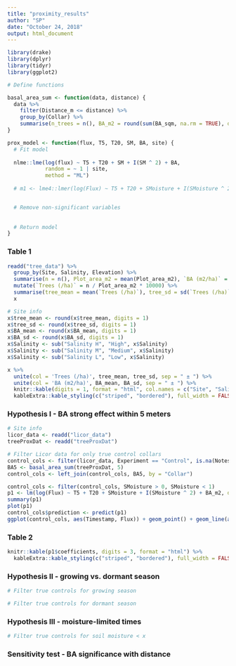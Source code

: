 ```yaml
---
title: "proximity_results"
author: "SP"
date: "October 24, 2018"
output: html_document
---
```


```r
library(drake)
library(dplyr)
library(tidyr)
library(ggplot2)

# Define functions

basal_area_sum <- function(data, distance) {
  data %>% 
    filter(Distance_m <= distance) %>% 
    group_by(Collar) %>% 
    summarise(n_trees = n(), BA_m2 = round(sum(BA_sqm, na.rm = TRUE), digits = 3), dist = distance)
}

prox_model <- function(flux, T5, T20, SM, BA, site) {
  # Fit model
  
  nlme::lme(log(flux) ~ T5 + T20 + SM + I(SM ^ 2) + BA, 
            random = ~ 1 | site,
            method = "ML")
  
  # m1 <- lme4::lmer(log(Flux) ~ T5 + T20 + SMoisture + I(SMoisture ^ 2) + (BA_m2 | Dest_Salinity), data = control_cols)


  # Remove non-significant variables
  
  
  # Return model
}

```

### Table 1
```r
readd("tree_data") %>% 
  group_by(Site, Salinity, Elevation) %>% 
  summarise(n = n(), Plot_area_m2 = mean(Plot_area_m2), `BA (m2/ha)` = sum((DBH_cm / 100 / 2) ^ 2 * pi, na.rm = TRUE) / mean(Plot_area_m2) * 10000) %>% 
  mutate(`Trees (/ha)` = n / Plot_area_m2 * 10000) %>% 
  summarise(tree_mean = mean(`Trees (/ha)`), tree_sd = sd(`Trees (/ha)`), BA_mean = mean(`BA (m2/ha)`), BA_sd = sd(`BA (m2/ha)`)) ->
  x

# Site info
x$tree_mean <- round(x$tree_mean, digits = 1)
x$tree_sd <- round(x$tree_sd, digits = 1)
x$BA_mean <- round(x$BA_mean, digits = 1)
x$BA_sd <- round(x$BA_sd, digits = 1)
x$Salinity <- sub("Salinity H", "High", x$Salinity)
x$Salinity <- sub("Salinity M", "Medium", x$Salinity)
x$Salinity <- sub("Salinity L", "Low", x$Salinity)

x %>% 
  unite(col = 'Trees (/ha)', tree_mean, tree_sd, sep = " ± ") %>%
  unite(col = 'BA (m2/ha)', BA_mean, BA_sd, sep = " ± ") %>%
  knitr::kable(digits = 1, format = "html", col.names = c("Site", "Salinity", "Trees (/ha)", expression(BA~(m^2~ha^-1)))) %>%
  kableExtra::kable_styling(c("striped", "bordered"), full_width = FALSE)
```

### Hypothesis I - BA strong effect within 5 meters
```r
# Site info
licor_data <- readd("licor_data")
treeProxDat <- readd("treeProxDat")

# Filter Licor data for only true control collars
control_cols <- filter(licor_data, Experiment == "Control", is.na(Notes), Dest_Salinity == "High")
BA5 <- basal_area_sum(treeProxDat, 5)
control_cols <- left_join(control_cols, BA5, by = "Collar")

control_cols <- filter(control_cols, SMoisture > 0, SMoisture < 1)
p1 <- lm(log(Flux) ~ T5 + T20 + SMoisture + I(SMoisture ^ 2) + BA_m2, data = control_cols)
summary(p1)
plot(p1)
control_cols$prediction <- predict(p1)
ggplot(control_cols, aes(Timestamp, Flux)) + geom_point() + geom_line(aes(y = exp(prediction))) + facet_wrap(~Collar)
```

### Table 2
```r
knitr::kable(p1$coefficients, digits = 3, format = "html") %>%
  kableExtra::kable_styling(c("striped", "bordered"), full_width = FALSE)
```

### Hypothesis II - growing vs. dormant season
```r

# Filter true controls for growing season

# Filter true controls for dormant season

```

### Hypothesis III - moisture-limited times
```r

# Filter true controls for soil moisture < x

```

### Sensitivity test - BA significance with distance
```r

```
